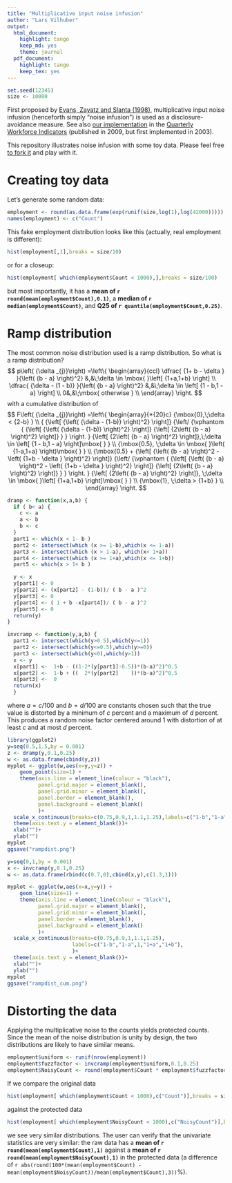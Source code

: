 ```yaml
---
title: "Multiplicative input noise infusion"
author: "Lars Vilhuber"
output:
  html_document:
    highlight: tango
    keep_md: yes
    theme: journal
  pdf_document:
    highlight: tango
    keep_tex: yes
---
```

```r
set.seed(12345)
size <- 10000
```

First proposed by [Evans, Zayatz and Slanta (1998)](http://www.jos.nu/Articles/abstract.asp?article=144537), multiplicative input noise infusion (henceforth simply "noise infusion") is used as a disclosure-avoidance measure. See also [our implementation](https://ideas.repec.org/h/nbr/nberch/0485.html) in the [Quarterly Workforce Indicators](http://lehd.ces.census.gov/data) (published in 2009, but first implemented in 2003).

This repository illustrates noise infusion with some toy data. 
Please feel free [to fork it](https://github.com/larsvilhuber/rampnoise/) and play with it.

# Creating toy data

Let's generate some random data:
```r
employment <- round(as.data.frame(exp(runif(size,log(1),log(42000)))))
names(employment) <- c("Count")
```

This fake employment distribution looks like this (actually, real employment is different):

```r
hist(employment[,1],breaks = size/10)
```

or for a closeup:

```r
hist(employment[ which(employment$Count < 1000),],breaks = size/100)
```

but most importantly, it has a **mean of `r round(mean(employment$Count),0.1)`**, a **median of `r median(employment$Count)`**, and **Q25 of `r quantile(employment$Count,0.25)`**.

# Ramp distribution
The most common noise distribution used is a ramp distribution.
So what is a ramp distribution?
$$
	p\left( {\delta _{j}}\right) =\left\{
			\begin{array}{ccl} 
			\dfrac{ {1+ b - \delta } }{\left( {b - a} \right)^2}
					&,&\;\delta \in \mbox{ }\left[ {1+a,1+b} \right] \\ 
				\dfrac{ {\delta - (1 - b)} }{\left( {b - a} \right)^2} 
				&,&\;\delta \in \left[ {1 - b,1 - a} \right] \\ 
				0&,&\;\mbox{ otherwise } \\
				 \end{array}
		\right. 
$$
with a cumulative distribution of
$$
		F\left( {\delta _{j}}\right) =\left\{ 
			\begin{array}{*{20}c}
				{\mbox{0},\;\delta < {2-b} } \\ 
				{ 
				  {\left[ {\left( {\delta - (1-b)} \right)^2} \right]} 
				  {\left/ {\vphantom { 
				                {\left[ {\left( {\delta - (1-b)} \right)^2} \right]} 
				                {\left[ {2\left( {b - a} \right)^2} \right]} 
				                     } 
				          } 
				    \right. 
				  } 
				  {\left[ {2\left( {b - a} \right)^2} \right]},\;\delta \in \left[ {1 - b,1 - a} \right]\mbox{ } 
				} \\
				{\mbox{0.5}, \;\delta \in \mbox{ }\left( {1-a,1+a} \right)\mbox{ } } \\
				{\mbox{0.5} + 
				  {\left[ {\left( {b - a} \right)^2 - \left( {1+b - \delta } \right)^2} \right]}
				  {\left/ {\vphantom {
				              {\left[ {\left( {b - a} \right)^2 - \left( {1+b - \delta } \right)^2} \right]}
				              {\left[ {2\left( {b - a} \right)^2} \right]} } 
				          } \right. 
				  } 
				  {\left[ {2\left( {b - a} \right)^2} \right]},
				  \;\delta \in \mbox{ }\left[ {1+a,1+b} \right]\mbox{ }
				} \\ 
				{\mbox{1}, \;\delta > {1+b} } \\ 
			\end{array}
			\right. 
$$
		
```r
dramp <- function(x,a,b) {
  if ( b< a) {
    c <- a
    a <- b
    b <- c
  }
  part1 <- which(x < 1- b )
  part2 <- intersect(which (x >= 1-b),which(x <= 1-a))
  part3 <- intersect(which (x > 1-a), which(x< 1+a))
  part4 <- intersect(which (x >= 1+a),which(x <= 1+b))
  part5 <- which(x > 1+ b )

  y <- x
  y[part1] <- 0
  y[part2] <- (x[part2] - (1-b))/ ( b - a )^2
  y[part3] <- 0
  y[part4] <- ( 1 + b -x[part4])/ ( b - a )^2
  y[part5] <- 0
  return(y)
}

invcramp <- function(y,a,b) {
  part1 <- intersect(which(y>0.5),which(y<=1))
  part2 <- intersect(which(y<=0.5),which(y>=0))
  part3 <- intersect(which(y<0),which(y>1))
  x <- y
  x[part1] <-  1+b - ((1-2*(y[part1]-0.5))*(b-a)^2)^0.5
  x[part2] <-  1-b + ((  2*(y[part2]    ))*(b-a)^2)^0.5
  x[part3] <-  0
  return(x)
  }
```


\noindent where $a={c}/{100}$ and $b={d}/{100}$ are constants chosen
		such that the true value is distorted by a minimum of $c$ percent and a
		maximum of $d$ percent. This produces a random noise factor centered around 1 with
		distortion of at least $c$ and at most $d$ percent.
		
```r
library(ggplot2)
y=seq(0.5,1.5,by = 0.001)
z <- dramp(y,0.1,0.25)
w <- as.data.frame(cbind(y,z))
myplot <- ggplot(w,aes(x=y,y=z)) +
    geom_point(size=1) +
    theme(axis.line = element_line(colour = "black"),
          panel.grid.major = element_blank(),
          panel.grid.minor = element_blank(),
          panel.border = element_blank(),
          panel.background = element_blank()
          )+
  scale_x_continuous(breaks=c(0.75,0.9,1,1.1,1.25),labels=c("1-b","1-a",1,"1+a","1+b"))+
  theme(axis.text.y = element_blank())+
  xlab("")+
  ylab("")
myplot
ggsave("rampdist.png")
```
```r
y=seq(0,1,by = 0.001)
x <- invcramp(y,0.1,0.25)
w <- as.data.frame(rbind(c(0.7,0),cbind(x,y),c(1.3,1)))

myplot <- ggplot(w,aes(x=x,y=y)) +
    geom_line(size=1) +
    theme(axis.line = element_line(colour = "black"),
          panel.grid.major = element_blank(),
          panel.grid.minor = element_blank(),
          panel.border = element_blank(),
          panel.background = element_blank()
          )+
  scale_x_continuous(breaks=c(0.75,0.9,1,1.1,1.25),
                     labels=c("1-b","1-a",1,"1+a","1+b"),
                     )+
  theme(axis.text.y = element_blank())+
  xlab("")+
  ylab("")
myplot
ggsave("rampdist_cum.png")
```

# Distorting the data

Applying the multiplicative noise to the counts yields protected counts. Since the mean of the noise distribution is unity by design, the two distributions are likely to have similar means. 
```r
employment$uniform <- runif(nrow(employment))
employment$fuzzfactor <- invcramp(employment$uniform,0.1,0.25)
employment$NoisyCount <- round(employment$Count * employment$fuzzfactor,0)
```

If we compare the original data 

```r
hist(employment[ which(employment$Count < 1000),c("Count")],breaks = size/100)
```

against the protected data

```r
hist(employment[ which(employment$NoisyCount < 1000),c("NoisyCount")],breaks = size/100)
```

we see very similar distributions. The user can verify that the univariate statistics are very similar: the raw data has a **mean of `r round(mean(employment$Count),1)`** against a **mean of  `r round(mean(employment$NoisyCount),1)`**  in the protected data (a difference of `r abs(round(100*(mean(employment$Count) -mean(employment$NoisyCount))/mean(employment$Count),3))`%).
